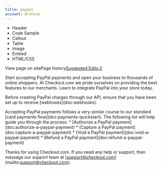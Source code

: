 ```yaml
---
title: paypal
account: Archive
---
```


*   Header
*   Code Sample
*   Callout
*   Table
*   Image
*   Embed
*   HTML/CSS

View page on sitePage history[Suggested Edits 0](/project/checkoutdocs-legacy/v1.9/suggested)

Start accepting PayPal payments and open your business to thousands of online shoppers. At Checkout.com we pride ourselves on providing the best features to our merchants. Learn to integrate PayPal into your store today. 

Before creating PayPal charges through our API, ensure that you have been set up to receive \[webhooks\](doc:webhooks). 

Accepting PayPal payments follows a very similar course to our standard \[card payments flow\](doc:payments-quickstart). The following list will help guide you through the process: \* \[Authorize a PayPal payment\](doc:authorize-a-paypal-payment) \* \[Capture a PayPal payment\](doc:capture-a-paypal-payment) \* \[Void a PayPal payment\](doc:void-a-paypal-payment) \* \[Refund a PayPal payment\](doc:refund-a-paypal-payment) 

Thanks for using Checkout.com. If you need any help or support, then message our support team at \[support@checkout.com\](mailto:support@checkout.com).